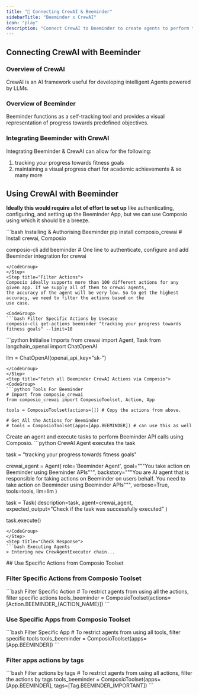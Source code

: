 ```yaml
---
title: "🚀 Connecting CrewAI & Beeminder"
sidebarTitle: "Beeminder x CrewAI"
icon: "play"
description: "Connect CrewAI to Beeminder to create agents to perform tasks using natural language"
---
```


## Connecting CrewAI with Beeminder

### Overview of CrewAI

CrewAI is an AI framework useful for developing intelligent Agents powered by LLMs.

### Overview of Beeminder

Beeminder functions as a self-tracking tool and provides a visual representation of progress towards predefined objectives.

### Integrating Beeminder with CrewAI

Integrating Beeminder & CrewAI can allow for the following:

1. tracking your progress towards fitness goals
2. maintaining a visual progress chart for academic achievements
& so many more

## Using CrewAI with Beeminder

<Steps>
<Step title="Setting Up the Environment">

**Ideally this would require a lot of effort to set up** like authenticating, configuring, and setting up the Beeminder App, but we can use Composio using which it should be a breeze.

<CodeGroup>
```bash Installing & Authorising Beeminder
pip install composio_crewai # Install crewai, Composio 

composio-cli add beeminder # One line to authenticate, configure and add Beeminder integration for crewai
```
</CodeGroup>
</Step>
<Step title="Filter Actions">
Composio ideally supports more than 100 different actions for any given app. If we supply all of them to crewai agents, 
the accuracy of the agent will be very low. So to get the highest accuracy, we need to filter the actions based on the 
use case.

<CodeGroup>
```bash Filter Specific Actions by Usecase
composio-cli get-actions beeminder "tracking your progress towards fitness goals" --limit=10
```
</CodeGroup>

</Step>
<Step title="Import Base Packages">

<CodeGroup>
```python Initialise Imports
from crewai import Agent, Task
from langchain_openai import ChatOpenAI

llm = ChatOpenAI(openai_api_key="sk-<OPENAI KEY>")
```
</CodeGroup>
</Step>
<Step title="Fetch all Beeminder CrewAI Actions via Composio">
<CodeGroup>
```python Tools For Beeminder
# Import from composio_crewai
from composio_crewai import ComposioToolset, Action, App

tools = ComposioToolset(actions=[]) # Copy the actions from above. 

# Get All the Actions for Beeminder
# tools = ComposioToolset(apps=[App.BEEMINDER]) # can use this as well
```
</CodeGroup>
</Step>
<Step title="Execute the Agent">
Create an agent and execute tasks to perform Beeminder API calls using Composio. 
<CodeGroup>
```python CrewAI Agent executes the task

task = "tracking your progress towards fitness goals"

crewai_agent = Agent(
    role='Beeminder Agent',
    goal="""You take action on Beeminder using Beeminder APIs""",
    backstory="""You are AI agent that is responsible for taking actions on Beeminder on users behalf. You need to take action on Beeminder using Beeminder APIs""",
    verbose=True,
    tools=tools,
    llm=llm
)

task = Task(
    description=task,
    agent=crewai_agent,
    expected_output="Check if the task was successfully executed"
)

task.execute()
```
</CodeGroup>
</Step>
<Step title="Check Response">
```bash Executing Agents
> Entering new CrewAgentExecutor chain...
```
</Step>
</Steps>
## Use Specific Actions from Composio Toolset

### Filter Specific Actions from Composio Toolset

<CodeGroup>
```bash Filter Specific Action
# To restrict agents from using all the actions, filter specific actions
tools_beeminder = ComposioToolset(actions=[Action.BEEMINDER_{ACTION_NAME}])
```
</CodeGroup>

### Use Specific Apps from Composio Toolset
<CodeGroup>
```bash Filter Specific App
# To restrict agents from using all tools, filter specific tools
tools_beeminder = ComposioToolset(apps=[App.BEEMINDER])
```
</CodeGroup>

### Filter apps actions by tags 
<CodeGroup>
```bash Filter actions by tags
# To restrict agents from using all actions, filter the actions by tags
tools_beeminder = ComposioToolset(apps=[App.BEEMINDER], tags=[Tag.BEEMINDER_IMPORTANT])
```
</CodeGroup>